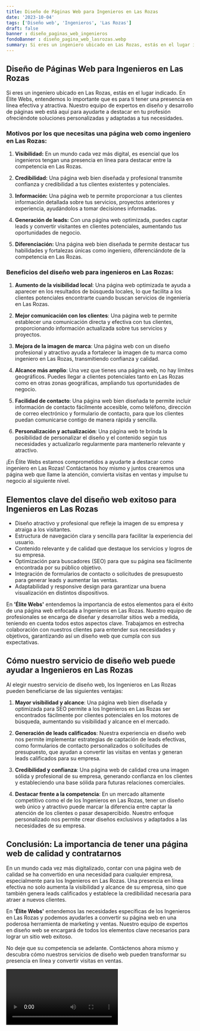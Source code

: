 ```yaml
---
title: Diseño de Páginas Web para Ingenieros en Las Rozas
date: '2023-10-04'
tags: ['Diseño web', 'Ingenieros', 'Las Rozas']
draft: false
banner : diseño_paginas_web_ingenieros
fondoBanner : diseño_pagina_web_lasrozas.webp
summary: Si eres un ingeniero ubicado en Las Rozas, estás en el lugar indicado. En Élite Webs, entendemos lo importante que es para ti tener una presencia en línea efectiva y atractiva. Nuestro equipo de expertos en diseño y desarrollo de páginas web está aquí para ayudarte a destacar en tu profesión ofreciéndote soluciones personalizadas y adaptadas a tus necesidades.
---
```


## Diseño de Páginas Web para Ingenieros en Las Rozas

Si eres un ingeniero ubicado en Las Rozas, estás en el lugar indicado. En Élite Webs, entendemos lo importante que es para ti tener una presencia en línea efectiva y atractiva. Nuestro equipo de expertos en diseño y desarrollo de páginas web está aquí para ayudarte a destacar en tu profesión ofreciéndote soluciones personalizadas y adaptadas a tus necesidades.

### Motivos por los que necesitas una página web como ingeniero en Las Rozas:

1. **Visibilidad:** En un mundo cada vez más digital, es esencial que los ingenieros tengan una presencia en línea para destacar entre la competencia en Las Rozas.

2. **Credibilidad:** Una página web bien diseñada y profesional transmite confianza y credibilidad a tus clientes existentes y potenciales.

3. **Información:** Una página web te permite proporcionar a tus clientes información detallada sobre tus servicios, proyectos anteriores y experiencia, ayudándolos a tomar decisiones informadas.

4. **Generación de leads:** Con una página web optimizada, puedes captar leads y convertir visitantes en clientes potenciales, aumentando tus oportunidades de negocio.

5. **Diferenciación:** Una página web bien diseñada te permite destacar tus habilidades y fortalezas únicas como ingeniero, diferenciándote de la competencia en Las Rozas.

### Beneficios del diseño web para ingenieros en Las Rozas:

1. **Aumento de la visibilidad local**: Una página web optimizada te ayuda a aparecer en los resultados de búsqueda locales, lo que facilita a los clientes potenciales encontrarte cuando buscan servicios de ingeniería en Las Rozas.

2. **Mejor comunicación con los clientes**: Una página web te permite establecer una comunicación directa y efectiva con tus clientes, proporcionando información actualizada sobre tus servicios y proyectos.

3. **Mejora de la imagen de marca**: Una página web con un diseño profesional y atractivo ayuda a fortalecer la imagen de tu marca como ingeniero en Las Rozas, transmitiendo confianza y calidad.

4. **Alcance más amplio**: Una vez que tienes una página web, no hay límites geográficos. Puedes llegar a clientes potenciales tanto en Las Rozas como en otras zonas geográficas, ampliando tus oportunidades de negocio.

5. **Facilidad de contacto**: Una página web bien diseñada te permite incluir información de contacto fácilmente accesible, como teléfono, dirección de correo electrónico y formulario de contacto, para que los clientes puedan comunicarse contigo de manera rápida y sencilla.

6. **Personalización y actualización**: Una página web te brinda la posibilidad de personalizar el diseño y el contenido según tus necesidades y actualizarlo regularmente para mantenerlo relevante y atractivo.

¡En Élite Webs estamos comprometidos a ayudarte a destacar como ingeniero en Las Rozas! Contáctanos hoy mismo y juntos crearemos una página web que llame la atención, convierta visitas en ventas y impulse tu negocio al siguiente nivel.

<GifSeo />

<Cta />

## Elementos clave del diseño web exitoso para Ingenieros en Las Rozas

- Diseño atractivo y profesional que refleje la imagen de su empresa y atraiga a los visitantes.
- Estructura de navegación clara y sencilla para facilitar la experiencia del usuario.
- Contenido relevante y de calidad que destaque los servicios y logros de su empresa.
- Optimización para buscadores (SEO) para que su página sea fácilmente encontrada por su público objetivo.
- Integración de formularios de contacto o solicitudes de presupuesto para generar leads y aumentar las ventas.
- Adaptabilidad y responsive design para garantizar una buena visualización en distintos dispositivos.

En **'Élite Webs'** entendemos la importancia de estos elementos para el éxito de una página web enfocada a Ingenieros en Las Rozas. Nuestro equipo de profesionales se encarga de diseñar y desarrollar sitios web a medida, teniendo en cuenta todos estos aspectos clave. Trabajamos en estrecha colaboración con nuestros clientes para entender sus necesidades y objetivos, garantizando así un diseño web que cumpla con sus expectativas.

## Cómo nuestro servicio de diseño web puede ayudar a Ingenieros en Las Rozas

Al elegir nuestro servicio de diseño web, los Ingenieros en Las Rozas pueden beneficiarse de las siguientes ventajas:

1. **Mayor visibilidad y alcance**: Una página web bien diseñada y optimizada para SEO permite a los Ingenieros en Las Rozas ser encontrados fácilmente por clientes potenciales en los motores de búsqueda, aumentando su visibilidad y alcance en el mercado.

2. **Generación de leads calificados**: Nuestra experiencia en diseño web nos permite implementar estrategias de captación de leads efectivas, como formularios de contacto personalizados o solicitudes de presupuesto, que ayudan a convertir las visitas en ventas y generan leads calificados para su empresa.

3. **Credibilidad y confianza**: Una página web de calidad crea una imagen sólida y profesional de su empresa, generando confianza en los clientes y estableciendo una base sólida para futuras relaciones comerciales.

4. **Destacar frente a la competencia**: En un mercado altamente competitivo como el de los Ingenieros en Las Rozas, tener un diseño web único y atractivo puede marcar la diferencia entre captar la atención de los clientes o pasar desapercibido. Nuestro enfoque personalizado nos permite crear diseños exclusivos y adaptados a las necesidades de su empresa.

## Conclusión: La importancia de tener una página web de calidad y contratarnos

En un mundo cada vez más digitalizado, contar con una página web de calidad se ha convertido en una necesidad para cualquier empresa, especialmente para los Ingenieros en Las Rozas. Una presencia en línea efectiva no solo aumenta la visibilidad y alcance de su empresa, sino que también genera leads calificados y establece la credibilidad necesaria para atraer a nuevos clientes.

En **'Élite Webs'** entendemos las necesidades específicas de los Ingenieros en Las Rozas y podemos ayudarles a convertir su página web en una poderosa herramienta de marketing y ventas. Nuestro equipo de expertos en diseño web se encargará de todos los elementos clave necesarios para lograr un sitio web exitoso.

No deje que su competencia se adelante. Contáctenos ahora mismo y descubra cómo nuestros servicios de diseño web pueden transformar su presencia en línea y convertir visitas en ventas.

<Video />

<CtaBot job='Ingenieros' city='Las Rozas'/>

<Gmaps query='Las Rozas+españa+maps' />